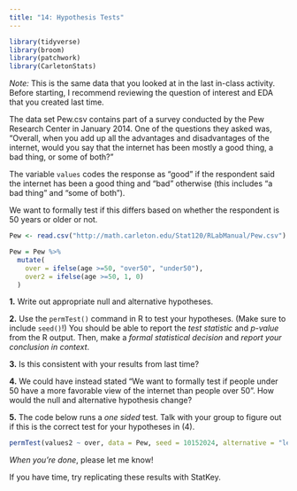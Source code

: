 ```yaml
---
title: "14: Hypothesis Tests"
---
```


```r
library(tidyverse)
library(broom)
library(patchwork)
library(CarletonStats)
```

*Note:* This is the same data that you looked at in the last in-class activity. Before starting, I recommend reviewing the question of interest and EDA that you created last time. 

The data set Pew.csv contains part of a survey conducted by the Pew Research Center in January 2014. One of the questions they asked was, “Overall, when you add up all the advantages and disadvantages of the internet, would you say that the internet has been mostly a good thing, a bad thing, or some of both?”

The variable `values` codes the response as “good” if the respondent said the internet has been a good thing and “bad” otherwise (this includes “a bad thing” and “some of both”).

We want to formally test if this differs based on whether the respondent is 50 years or older or not. 

```r
Pew <- read.csv("http://math.carleton.edu/Stat120/RLabManual/Pew.csv")

Pew = Pew %>%
  mutate(
    over = ifelse(age >=50, "over50", "under50"),
    over2 = ifelse(age >=50, 1, 0)
  )
```

**1.** Write out appropriate null and alternative hypotheses.

**2.** Use the `permTest()` command in R to test your hypotheses. (Make sure to include `seed()`!) You should be able to report the *test statistic* and *p-value* from the R output. Then, make a *formal statistical decision* and *report your conclusion in context*.  

**3.** Is this consistent with your results from last time? 

**4.** We could have instead stated "We want to formally test if people under 50 have a more favorable view of the internet than people over 50". How would the null and alternative hypothesis change?

**5.** The code below runs a *one sided* test. Talk with your group to figure out if this is the correct test for your hypotheses in (4). 

```r
permTest(values2 ~ over, data = Pew, seed = 10152024, alternative = "less")
```

*When you're done*, please let me know! 

If you have time, try replicating these results with StatKey. 